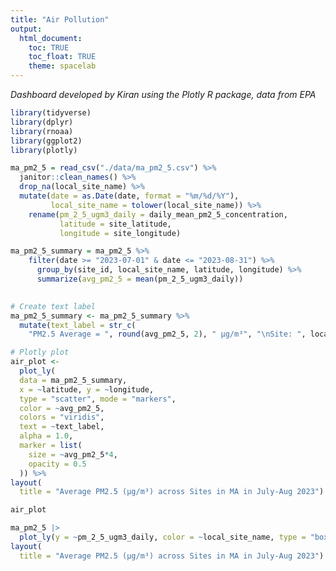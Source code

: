 ```yaml
---
title: "Air Pollution"
output: 
  html_document:
    toc: TRUE
    toc_float: TRUE
    theme: spacelab
---
```

*Dashboard developed by Kiran using the Plotly R package, data from EPA*

```r
library(tidyverse)
library(dplyr)
library(rnoaa)
library(ggplot2)
library(plotly)

```

```r

ma_pm2_5 = read_csv("./data/ma_pm2_5.csv") %>% 
  janitor::clean_names() %>% 
  drop_na(local_site_name) %>% 
  mutate(date = as.Date(date, format = "%m/%d/%Y"),
         local_site_name = tolower(local_site_name)) %>% 
    rename(pm_2_5_ugm3_daily = daily_mean_pm2_5_concentration,
           latitude = site_latitude,
           longitude = site_longitude) 

ma_pm2_5_summary = ma_pm2_5 %>% 
    filter(date >= "2023-07-01" & date <= "2023-08-31") %>% 
      group_by(site_id, local_site_name, latitude, longitude) %>% 
      summarize(avg_pm2_5 = mean(pm_2_5_ugm3_daily))
  

```

```r
# Create text label
ma_pm2_5_summary <- ma_pm2_5_summary %>%
  mutate(text_label = str_c(
    "PM2.5 Average = ", round(avg_pm2_5, 2), " µg/m³", "\nSite: ", local_site_name))

# Plotly plot
air_plot <- 
  plot_ly(
  data = ma_pm2_5_summary,
  x = ~latitude, y = ~longitude,
  type = "scatter", mode = "markers",
  color = ~avg_pm2_5,
  colors = "viridis",
  text = ~text_label,
  alpha = 1.0,
  marker = list(
    size = ~avg_pm2_5*4,  
    opacity = 0.5  
  )) %>%
layout(
  title = "Average PM2.5 (µg/m³) across Sites in MA in July-Aug 2023")
```

```r

air_plot

```


```r
ma_pm2_5 |> 
  plot_ly(y = ~pm_2_5_ugm3_daily, color = ~local_site_name, type = "box", colors = "viridis") %>%
layout(
  title = "Average PM2.5 (µg/m³) across Sites in MA in July-Aug 2023") 

```


